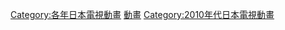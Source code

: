 {{catmore|日本動畫列表 (2014年)}}
{{tvayr|201|4}}
{{CategoryTOC}}

[[Category:各年日本電視動畫|Category:各年日本電視動畫]]
[[Category:2014年日本電視節目|動畫]]
[[Category:2010年代日本電視動畫|Category:2010年代日本電視動畫]]